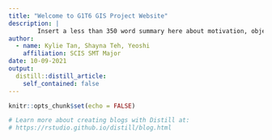 ```yaml
---
title: "Welcome to G1T6 GIS Project Website"
description: | 
        Insert a less than 350 word summary here about motivation, objective, and main feature of application
author:
  - name: Kylie Tan, Shayna Teh, Yeoshi 
    affiliation: SCIS SMT Major
date: 10-09-2021
output:
  distill::distill_article:
    self_contained: false
---
```


```r
knitr::opts_chunk$set(echo = FALSE)

# Learn more about creating blogs with Distill at:
# https://rstudio.github.io/distill/blog.html

```



